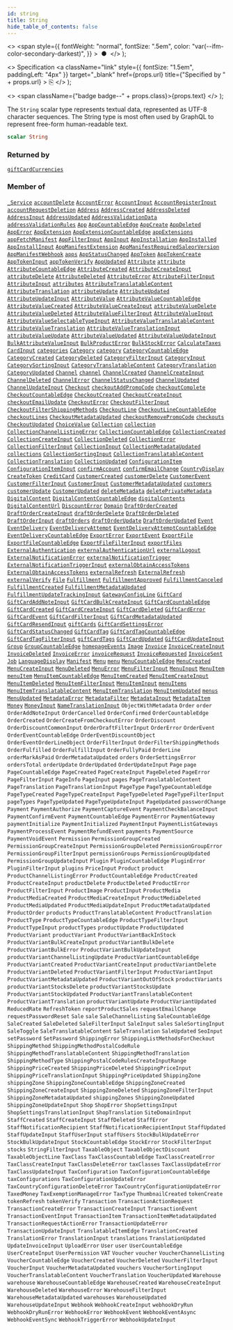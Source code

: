 ```yaml
---
id: string
title: String
hide_table_of_contents: false
---
```


  <>
    <span
      style={{
        fontWeight: "normal",
        fontSize: ".5em",
        color: "var(--ifm-color-secondary-darkest)",
      }}
    >
      &nbsp;●&nbsp;
    </span>
  </>
);

  <>
    Specification
    <a
      className="link"
      style={{ fontSize: "1.5em", paddingLeft: "4px" }}
      target="\_blank"
      href={props.url}
      title={"Specified by " + props.url}
    >
      ⎘
    </a>
  </>
);

  <>
    <span className={"badge badge--" + props.class}>{props.text}</span>
  </>
);

The `String` scalar type represents textual data, represented as UTF-8 character sequences. The String type is most often used by GraphQL to represent free-form human-readable text.

```graphql
scalar String
```

### Returned by

[`giftCardCurrencies`](../../api-reference/queries/gift-card-currencies) <Badge class="secondary" text="query"/>

### Member of

[`_Service`](../../api-reference/objects/service) <Badge class="secondary" text="object"/><Bullet />[`accountDelete`](../../api-reference/mutations/account-delete) <Badge class="secondary" text="mutation"/><Bullet />[`AccountError`](../../api-reference/objects/account-error) <Badge class="secondary" text="object"/><Bullet />[`AccountInput`](../../api-reference/inputs/account-input) <Badge class="secondary" text="input"/><Bullet />[`AccountRegisterInput`](../../api-reference/inputs/account-register-input) <Badge class="secondary" text="input"/><Bullet />[`accountRequestDeletion`](../../api-reference/mutations/account-request-deletion) <Badge class="secondary" text="mutation"/><Bullet />[`Address`](../../api-reference/objects/address) <Badge class="secondary" text="object"/><Bullet />[`AddressCreated`](../../api-reference/objects/address-created) <Badge class="secondary" text="object"/><Bullet />[`AddressDeleted`](../../api-reference/objects/address-deleted) <Badge class="secondary" text="object"/><Bullet />[`AddressInput`](../../api-reference/inputs/address-input) <Badge class="secondary" text="input"/><Bullet />[`AddressUpdated`](../../api-reference/objects/address-updated) <Badge class="secondary" text="object"/><Bullet />[`AddressValidationData`](../../api-reference/objects/address-validation-data) <Badge class="secondary" text="object"/><Bullet />[`addressValidationRules`](../../api-reference/queries/address-validation-rules) <Badge class="secondary" text="query"/><Bullet />[`App`](../../api-reference/objects/app) <Badge class="secondary" text="object"/><Bullet />[`AppCountableEdge`](../../api-reference/objects/app-countable-edge) <Badge class="secondary" text="object"/><Bullet />[`AppCreate`](../../api-reference/objects/app-create) <Badge class="secondary" text="object"/><Bullet />[`AppDeleted`](../../api-reference/objects/app-deleted) <Badge class="secondary" text="object"/><Bullet />[`AppError`](../../api-reference/objects/app-error) <Badge class="secondary" text="object"/><Bullet />[`AppExtension`](../../api-reference/objects/app-extension) <Badge class="secondary" text="object"/><Bullet />[`AppExtensionCountableEdge`](../../api-reference/objects/app-extension-countable-edge) <Badge class="secondary" text="object"/><Bullet />[`appExtensions`](../../api-reference/queries/app-extensions) <Badge class="secondary" text="query"/><Bullet />[`appFetchManifest`](../../api-reference/mutations/app-fetch-manifest) <Badge class="secondary" text="mutation"/><Bullet />[`AppFilterInput`](../../api-reference/inputs/app-filter-input) <Badge class="secondary" text="input"/><Bullet />[`AppInput`](../../api-reference/inputs/app-input) <Badge class="secondary" text="input"/><Bullet />[`AppInstallation`](../../api-reference/objects/app-installation) <Badge class="secondary" text="object"/><Bullet />[`AppInstalled`](../../api-reference/objects/app-installed) <Badge class="secondary" text="object"/><Bullet />[`AppInstallInput`](../../api-reference/inputs/app-install-input) <Badge class="secondary" text="input"/><Bullet />[`AppManifestExtension`](../../api-reference/objects/app-manifest-extension) <Badge class="secondary" text="object"/><Bullet />[`AppManifestRequiredSaleorVersion`](../../api-reference/objects/app-manifest-required-saleor-version) <Badge class="secondary" text="object"/><Bullet />[`AppManifestWebhook`](../../api-reference/objects/app-manifest-webhook) <Badge class="secondary" text="object"/><Bullet />[`apps`](../../api-reference/queries/apps) <Badge class="secondary" text="query"/><Bullet />[`AppStatusChanged`](../../api-reference/objects/app-status-changed) <Badge class="secondary" text="object"/><Bullet />[`AppToken`](../../api-reference/objects/app-token) <Badge class="secondary" text="object"/><Bullet />[`AppTokenCreate`](../../api-reference/objects/app-token-create) <Badge class="secondary" text="object"/><Bullet />[`AppTokenInput`](../../api-reference/inputs/app-token-input) <Badge class="secondary" text="input"/><Bullet />[`appTokenVerify`](../../api-reference/mutations/app-token-verify) <Badge class="secondary" text="mutation"/><Bullet />[`AppUpdated`](../../api-reference/objects/app-updated) <Badge class="secondary" text="object"/><Bullet />[`Attribute`](../../api-reference/objects/attribute) <Badge class="secondary" text="object"/><Bullet />[`attribute`](../../api-reference/queries/attribute) <Badge class="secondary" text="query"/><Bullet />[`AttributeCountableEdge`](../../api-reference/objects/attribute-countable-edge) <Badge class="secondary" text="object"/><Bullet />[`AttributeCreated`](../../api-reference/objects/attribute-created) <Badge class="secondary" text="object"/><Bullet />[`AttributeCreateInput`](../../api-reference/inputs/attribute-create-input) <Badge class="secondary" text="input"/><Bullet />[`attributeDelete`](../../api-reference/mutations/attribute-delete) <Badge class="secondary" text="mutation"/><Bullet />[`AttributeDeleted`](../../api-reference/objects/attribute-deleted) <Badge class="secondary" text="object"/><Bullet />[`AttributeError`](../../api-reference/objects/attribute-error) <Badge class="secondary" text="object"/><Bullet />[`AttributeFilterInput`](../../api-reference/inputs/attribute-filter-input) <Badge class="secondary" text="input"/><Bullet />[`AttributeInput`](../../api-reference/inputs/attribute-input) <Badge class="secondary" text="input"/><Bullet />[`attributes`](../../api-reference/queries/attributes) <Badge class="secondary" text="query"/><Bullet />[`AttributeTranslatableContent`](../../api-reference/objects/attribute-translatable-content) <Badge class="secondary" text="object"/><Bullet />[`AttributeTranslation`](../../api-reference/objects/attribute-translation) <Badge class="secondary" text="object"/><Bullet />[`attributeUpdate`](../../api-reference/mutations/attribute-update) <Badge class="secondary" text="mutation"/><Bullet />[`AttributeUpdated`](../../api-reference/objects/attribute-updated) <Badge class="secondary" text="object"/><Bullet />[`AttributeUpdateInput`](../../api-reference/inputs/attribute-update-input) <Badge class="secondary" text="input"/><Bullet />[`AttributeValue`](../../api-reference/objects/attribute-value) <Badge class="secondary" text="object"/><Bullet />[`AttributeValueCountableEdge`](../../api-reference/objects/attribute-value-countable-edge) <Badge class="secondary" text="object"/><Bullet />[`AttributeValueCreated`](../../api-reference/objects/attribute-value-created) <Badge class="secondary" text="object"/><Bullet />[`AttributeValueCreateInput`](../../api-reference/inputs/attribute-value-create-input) <Badge class="secondary" text="input"/><Bullet />[`attributeValueDelete`](../../api-reference/mutations/attribute-value-delete) <Badge class="secondary" text="mutation"/><Bullet />[`AttributeValueDeleted`](../../api-reference/objects/attribute-value-deleted) <Badge class="secondary" text="object"/><Bullet />[`AttributeValueFilterInput`](../../api-reference/inputs/attribute-value-filter-input) <Badge class="secondary" text="input"/><Bullet />[`AttributeValueInput`](../../api-reference/inputs/attribute-value-input) <Badge class="secondary" text="input"/><Bullet />[`AttributeValueSelectableTypeInput`](../../api-reference/inputs/attribute-value-selectable-type-input) <Badge class="secondary" text="input"/><Bullet />[`AttributeValueTranslatableContent`](../../api-reference/objects/attribute-value-translatable-content) <Badge class="secondary" text="object"/><Bullet />[`AttributeValueTranslation`](../../api-reference/objects/attribute-value-translation) <Badge class="secondary" text="object"/><Bullet />[`AttributeValueTranslationInput`](../../api-reference/inputs/attribute-value-translation-input) <Badge class="secondary" text="input"/><Bullet />[`attributeValueUpdate`](../../api-reference/mutations/attribute-value-update) <Badge class="secondary" text="mutation"/><Bullet />[`AttributeValueUpdated`](../../api-reference/objects/attribute-value-updated) <Badge class="secondary" text="object"/><Bullet />[`AttributeValueUpdateInput`](../../api-reference/inputs/attribute-value-update-input) <Badge class="secondary" text="input"/><Bullet />[`BulkAttributeValueInput`](../../api-reference/inputs/bulk-attribute-value-input) <Badge class="secondary" text="input"/><Bullet />[`BulkProductError`](../../api-reference/objects/bulk-product-error) <Badge class="secondary" text="object"/><Bullet />[`BulkStockError`](../../api-reference/objects/bulk-stock-error) <Badge class="secondary" text="object"/><Bullet />[`CalculateTaxes`](../../api-reference/objects/calculate-taxes) <Badge class="secondary" text="object"/><Bullet />[`CardInput`](../../api-reference/inputs/card-input) <Badge class="secondary" text="input"/><Bullet />[`categories`](../../api-reference/queries/categories) <Badge class="secondary" text="query"/><Bullet />[`Category`](../../api-reference/objects/category) <Badge class="secondary" text="object"/><Bullet />[`category`](../../api-reference/queries/category) <Badge class="secondary" text="query"/><Bullet />[`CategoryCountableEdge`](../../api-reference/objects/category-countable-edge) <Badge class="secondary" text="object"/><Bullet />[`CategoryCreated`](../../api-reference/objects/category-created) <Badge class="secondary" text="object"/><Bullet />[`CategoryDeleted`](../../api-reference/objects/category-deleted) <Badge class="secondary" text="object"/><Bullet />[`CategoryFilterInput`](../../api-reference/inputs/category-filter-input) <Badge class="secondary" text="input"/><Bullet />[`CategoryInput`](../../api-reference/inputs/category-input) <Badge class="secondary" text="input"/><Bullet />[`CategorySortingInput`](../../api-reference/inputs/category-sorting-input) <Badge class="secondary" text="input"/><Bullet />[`CategoryTranslatableContent`](../../api-reference/objects/category-translatable-content) <Badge class="secondary" text="object"/><Bullet />[`CategoryTranslation`](../../api-reference/objects/category-translation) <Badge class="secondary" text="object"/><Bullet />[`CategoryUpdated`](../../api-reference/objects/category-updated) <Badge class="secondary" text="object"/><Bullet />[`Channel`](../../api-reference/objects/channel) <Badge class="secondary" text="object"/><Bullet />[`channel`](../../api-reference/queries/channel) <Badge class="secondary" text="query"/><Bullet />[`ChannelCreated`](../../api-reference/objects/channel-created) <Badge class="secondary" text="object"/><Bullet />[`ChannelCreateInput`](../../api-reference/inputs/channel-create-input) <Badge class="secondary" text="input"/><Bullet />[`ChannelDeleted`](../../api-reference/objects/channel-deleted) <Badge class="secondary" text="object"/><Bullet />[`ChannelError`](../../api-reference/objects/channel-error) <Badge class="secondary" text="object"/><Bullet />[`ChannelStatusChanged`](../../api-reference/objects/channel-status-changed) <Badge class="secondary" text="object"/><Bullet />[`ChannelUpdated`](../../api-reference/objects/channel-updated) <Badge class="secondary" text="object"/><Bullet />[`ChannelUpdateInput`](../../api-reference/inputs/channel-update-input) <Badge class="secondary" text="input"/><Bullet />[`Checkout`](../../api-reference/objects/checkout) <Badge class="secondary" text="object"/><Bullet />[`checkoutAddPromoCode`](../../api-reference/mutations/checkout-add-promo-code) <Badge class="secondary" text="mutation"/><Bullet />[`checkoutComplete`](../../api-reference/mutations/checkout-complete) <Badge class="secondary" text="mutation"/><Bullet />[`CheckoutCountableEdge`](../../api-reference/objects/checkout-countable-edge) <Badge class="secondary" text="object"/><Bullet />[`CheckoutCreated`](../../api-reference/objects/checkout-created) <Badge class="secondary" text="object"/><Bullet />[`CheckoutCreateInput`](../../api-reference/inputs/checkout-create-input) <Badge class="secondary" text="input"/><Bullet />[`checkoutEmailUpdate`](../../api-reference/mutations/checkout-email-update) <Badge class="secondary" text="mutation"/><Bullet />[`CheckoutError`](../../api-reference/objects/checkout-error) <Badge class="secondary" text="object"/><Bullet />[`CheckoutFilterInput`](../../api-reference/inputs/checkout-filter-input) <Badge class="secondary" text="input"/><Bullet />[`CheckoutFilterShippingMethods`](../../api-reference/objects/checkout-filter-shipping-methods) <Badge class="secondary" text="object"/><Bullet />[`CheckoutLine`](../../api-reference/objects/checkout-line) <Badge class="secondary" text="object"/><Bullet />[`CheckoutLineCountableEdge`](../../api-reference/objects/checkout-line-countable-edge) <Badge class="secondary" text="object"/><Bullet />[`checkoutLines`](../../api-reference/queries/checkout-lines) <Badge class="secondary" text="query"/><Bullet />[`CheckoutMetadataUpdated`](../../api-reference/objects/checkout-metadata-updated) <Badge class="secondary" text="object"/><Bullet />[`checkoutRemovePromoCode`](../../api-reference/mutations/checkout-remove-promo-code) <Badge class="secondary" text="mutation"/><Bullet />[`checkouts`](../../api-reference/queries/checkouts) <Badge class="secondary" text="query"/><Bullet />[`CheckoutUpdated`](../../api-reference/objects/checkout-updated) <Badge class="secondary" text="object"/><Bullet />[`ChoiceValue`](../../api-reference/objects/choice-value) <Badge class="secondary" text="object"/><Bullet />[`Collection`](../../api-reference/objects/collection) <Badge class="secondary" text="object"/><Bullet />[`collection`](../../api-reference/queries/collection) <Badge class="secondary" text="query"/><Bullet />[`CollectionChannelListingError`](../../api-reference/objects/collection-channel-listing-error) <Badge class="secondary" text="object"/><Bullet />[`CollectionCountableEdge`](../../api-reference/objects/collection-countable-edge) <Badge class="secondary" text="object"/><Bullet />[`CollectionCreated`](../../api-reference/objects/collection-created) <Badge class="secondary" text="object"/><Bullet />[`CollectionCreateInput`](../../api-reference/inputs/collection-create-input) <Badge class="secondary" text="input"/><Bullet />[`CollectionDeleted`](../../api-reference/objects/collection-deleted) <Badge class="secondary" text="object"/><Bullet />[`CollectionError`](../../api-reference/objects/collection-error) <Badge class="secondary" text="object"/><Bullet />[`CollectionFilterInput`](../../api-reference/inputs/collection-filter-input) <Badge class="secondary" text="input"/><Bullet />[`CollectionInput`](../../api-reference/inputs/collection-input) <Badge class="secondary" text="input"/><Bullet />[`CollectionMetadataUpdated`](../../api-reference/objects/collection-metadata-updated) <Badge class="secondary" text="object"/><Bullet />[`collections`](../../api-reference/queries/collections) <Badge class="secondary" text="query"/><Bullet />[`CollectionSortingInput`](../../api-reference/inputs/collection-sorting-input) <Badge class="secondary" text="input"/><Bullet />[`CollectionTranslatableContent`](../../api-reference/objects/collection-translatable-content) <Badge class="secondary" text="object"/><Bullet />[`CollectionTranslation`](../../api-reference/objects/collection-translation) <Badge class="secondary" text="object"/><Bullet />[`CollectionUpdated`](../../api-reference/objects/collection-updated) <Badge class="secondary" text="object"/><Bullet />[`ConfigurationItem`](../../api-reference/objects/configuration-item) <Badge class="secondary" text="object"/><Bullet />[`ConfigurationItemInput`](../../api-reference/inputs/configuration-item-input) <Badge class="secondary" text="input"/><Bullet />[`confirmAccount`](../../api-reference/mutations/confirm-account) <Badge class="secondary" text="mutation"/><Bullet />[`confirmEmailChange`](../../api-reference/mutations/confirm-email-change) <Badge class="secondary" text="mutation"/><Bullet />[`CountryDisplay`](../../api-reference/objects/country-display) <Badge class="secondary" text="object"/><Bullet />[`CreateToken`](../../api-reference/objects/create-token) <Badge class="secondary" text="object"/><Bullet />[`CreditCard`](../../api-reference/objects/credit-card) <Badge class="secondary" text="object"/><Bullet />[`CustomerCreated`](../../api-reference/objects/customer-created) <Badge class="secondary" text="object"/><Bullet />[`customerDelete`](../../api-reference/mutations/customer-delete) <Badge class="secondary" text="mutation"/><Bullet />[`CustomerEvent`](../../api-reference/objects/customer-event) <Badge class="secondary" text="object"/><Bullet />[`CustomerFilterInput`](../../api-reference/inputs/customer-filter-input) <Badge class="secondary" text="input"/><Bullet />[`CustomerInput`](../../api-reference/inputs/customer-input) <Badge class="secondary" text="input"/><Bullet />[`CustomerMetadataUpdated`](../../api-reference/objects/customer-metadata-updated) <Badge class="secondary" text="object"/><Bullet />[`customers`](../../api-reference/queries/customers) <Badge class="secondary" text="query"/><Bullet />[`customerUpdate`](../../api-reference/mutations/customer-update) <Badge class="secondary" text="mutation"/><Bullet />[`CustomerUpdated`](../../api-reference/objects/customer-updated) <Badge class="secondary" text="object"/><Bullet />[`deleteMetadata`](../../api-reference/mutations/delete-metadata) <Badge class="secondary" text="mutation"/><Bullet />[`deletePrivateMetadata`](../../api-reference/mutations/delete-private-metadata) <Badge class="secondary" text="mutation"/><Bullet />[`DigitalContent`](../../api-reference/objects/digital-content) <Badge class="secondary" text="object"/><Bullet />[`DigitalContentCountableEdge`](../../api-reference/objects/digital-content-countable-edge) <Badge class="secondary" text="object"/><Bullet />[`digitalContents`](../../api-reference/queries/digital-contents) <Badge class="secondary" text="query"/><Bullet />[`DigitalContentUrl`](../../api-reference/objects/digital-content-url) <Badge class="secondary" text="object"/><Bullet />[`DiscountError`](../../api-reference/objects/discount-error) <Badge class="secondary" text="object"/><Bullet />[`Domain`](../../api-reference/objects/domain) <Badge class="secondary" text="object"/><Bullet />[`DraftOrderCreated`](../../api-reference/objects/draft-order-created) <Badge class="secondary" text="object"/><Bullet />[`DraftOrderCreateInput`](../../api-reference/inputs/draft-order-create-input) <Badge class="secondary" text="input"/><Bullet />[`draftOrderDelete`](../../api-reference/mutations/draft-order-delete) <Badge class="secondary" text="mutation"/><Bullet />[`DraftOrderDeleted`](../../api-reference/objects/draft-order-deleted) <Badge class="secondary" text="object"/><Bullet />[`DraftOrderInput`](../../api-reference/inputs/draft-order-input) <Badge class="secondary" text="input"/><Bullet />[`draftOrders`](../../api-reference/queries/draft-orders) <Badge class="secondary" text="query"/><Bullet />[`draftOrderUpdate`](../../api-reference/mutations/draft-order-update) <Badge class="secondary" text="mutation"/><Bullet />[`DraftOrderUpdated`](../../api-reference/objects/draft-order-updated) <Badge class="secondary" text="object"/><Bullet />[`Event`](../../api-reference/interfaces/event) <Badge class="secondary" text="interface"/><Bullet />[`EventDelivery`](../../api-reference/objects/event-delivery) <Badge class="secondary" text="object"/><Bullet />[`EventDeliveryAttempt`](../../api-reference/objects/event-delivery-attempt) <Badge class="secondary" text="object"/><Bullet />[`EventDeliveryAttemptCountableEdge`](../../api-reference/objects/event-delivery-attempt-countable-edge) <Badge class="secondary" text="object"/><Bullet />[`EventDeliveryCountableEdge`](../../api-reference/objects/event-delivery-countable-edge) <Badge class="secondary" text="object"/><Bullet />[`ExportError`](../../api-reference/objects/export-error) <Badge class="secondary" text="object"/><Bullet />[`ExportEvent`](../../api-reference/objects/export-event) <Badge class="secondary" text="object"/><Bullet />[`ExportFile`](../../api-reference/objects/export-file) <Badge class="secondary" text="object"/><Bullet />[`ExportFileCountableEdge`](../../api-reference/objects/export-file-countable-edge) <Badge class="secondary" text="object"/><Bullet />[`ExportFileFilterInput`](../../api-reference/inputs/export-file-filter-input) <Badge class="secondary" text="input"/><Bullet />[`exportFiles`](../../api-reference/queries/export-files) <Badge class="secondary" text="query"/><Bullet />[`ExternalAuthentication`](../../api-reference/objects/external-authentication) <Badge class="secondary" text="object"/><Bullet />[`externalAuthenticationUrl`](../../api-reference/mutations/external-authentication-url) <Badge class="secondary" text="mutation"/><Bullet />[`externalLogout`](../../api-reference/mutations/external-logout) <Badge class="secondary" text="mutation"/><Bullet />[`ExternalNotificationError`](../../api-reference/objects/external-notification-error) <Badge class="secondary" text="object"/><Bullet />[`externalNotificationTrigger`](../../api-reference/mutations/external-notification-trigger) <Badge class="secondary" text="mutation"/><Bullet />[`ExternalNotificationTriggerInput`](../../api-reference/inputs/external-notification-trigger-input) <Badge class="secondary" text="input"/><Bullet />[`externalObtainAccessTokens`](../../api-reference/mutations/external-obtain-access-tokens) <Badge class="secondary" text="mutation"/><Bullet />[`ExternalObtainAccessTokens`](../../api-reference/objects/external-obtain-access-tokens) <Badge class="secondary" text="object"/><Bullet />[`externalRefresh`](../../api-reference/mutations/external-refresh) <Badge class="secondary" text="mutation"/><Bullet />[`ExternalRefresh`](../../api-reference/objects/external-refresh) <Badge class="secondary" text="object"/><Bullet />[`externalVerify`](../../api-reference/mutations/external-verify) <Badge class="secondary" text="mutation"/><Bullet />[`File`](../../api-reference/objects/file) <Badge class="secondary" text="object"/><Bullet />[`Fulfillment`](../../api-reference/objects/fulfillment) <Badge class="secondary" text="object"/><Bullet />[`FulfillmentApproved`](../../api-reference/objects/fulfillment-approved) <Badge class="secondary" text="object"/><Bullet />[`FulfillmentCanceled`](../../api-reference/objects/fulfillment-canceled) <Badge class="secondary" text="object"/><Bullet />[`FulfillmentCreated`](../../api-reference/objects/fulfillment-created) <Badge class="secondary" text="object"/><Bullet />[`FulfillmentMetadataUpdated`](../../api-reference/objects/fulfillment-metadata-updated) <Badge class="secondary" text="object"/><Bullet />[`FulfillmentUpdateTrackingInput`](../../api-reference/inputs/fulfillment-update-tracking-input) <Badge class="secondary" text="input"/><Bullet />[`GatewayConfigLine`](../../api-reference/objects/gateway-config-line) <Badge class="secondary" text="object"/><Bullet />[`GiftCard`](../../api-reference/objects/gift-card) <Badge class="secondary" text="object"/><Bullet />[`GiftCardAddNoteInput`](../../api-reference/inputs/gift-card-add-note-input) <Badge class="secondary" text="input"/><Bullet />[`GiftCardBulkCreateInput`](../../api-reference/inputs/gift-card-bulk-create-input) <Badge class="secondary" text="input"/><Bullet />[`GiftCardCountableEdge`](../../api-reference/objects/gift-card-countable-edge) <Badge class="secondary" text="object"/><Bullet />[`GiftCardCreated`](../../api-reference/objects/gift-card-created) <Badge class="secondary" text="object"/><Bullet />[`GiftCardCreateInput`](../../api-reference/inputs/gift-card-create-input) <Badge class="secondary" text="input"/><Bullet />[`GiftCardDeleted`](../../api-reference/objects/gift-card-deleted) <Badge class="secondary" text="object"/><Bullet />[`GiftCardError`](../../api-reference/objects/gift-card-error) <Badge class="secondary" text="object"/><Bullet />[`GiftCardEvent`](../../api-reference/objects/gift-card-event) <Badge class="secondary" text="object"/><Bullet />[`GiftCardFilterInput`](../../api-reference/inputs/gift-card-filter-input) <Badge class="secondary" text="input"/><Bullet />[`GiftCardMetadataUpdated`](../../api-reference/objects/gift-card-metadata-updated) <Badge class="secondary" text="object"/><Bullet />[`GiftCardResendInput`](../../api-reference/inputs/gift-card-resend-input) <Badge class="secondary" text="input"/><Bullet />[`giftCards`](../../api-reference/queries/gift-cards) <Badge class="secondary" text="query"/><Bullet />[`GiftCardSettingsError`](../../api-reference/objects/gift-card-settings-error) <Badge class="secondary" text="object"/><Bullet />[`GiftCardStatusChanged`](../../api-reference/objects/gift-card-status-changed) <Badge class="secondary" text="object"/><Bullet />[`GiftCardTag`](../../api-reference/objects/gift-card-tag) <Badge class="secondary" text="object"/><Bullet />[`GiftCardTagCountableEdge`](../../api-reference/objects/gift-card-tag-countable-edge) <Badge class="secondary" text="object"/><Bullet />[`GiftCardTagFilterInput`](../../api-reference/inputs/gift-card-tag-filter-input) <Badge class="secondary" text="input"/><Bullet />[`giftCardTags`](../../api-reference/queries/gift-card-tags) <Badge class="secondary" text="query"/><Bullet />[`GiftCardUpdated`](../../api-reference/objects/gift-card-updated) <Badge class="secondary" text="object"/><Bullet />[`GiftCardUpdateInput`](../../api-reference/inputs/gift-card-update-input) <Badge class="secondary" text="input"/><Bullet />[`Group`](../../api-reference/objects/group) <Badge class="secondary" text="object"/><Bullet />[`GroupCountableEdge`](../../api-reference/objects/group-countable-edge) <Badge class="secondary" text="object"/><Bullet />[`homepageEvents`](../../api-reference/queries/homepage-events) <Badge class="secondary" text="query"/><Bullet />[`Image`](../../api-reference/objects/image) <Badge class="secondary" text="object"/><Bullet />[`Invoice`](../../api-reference/objects/invoice) <Badge class="secondary" text="object"/><Bullet />[`InvoiceCreateInput`](../../api-reference/inputs/invoice-create-input) <Badge class="secondary" text="input"/><Bullet />[`InvoiceDeleted`](../../api-reference/objects/invoice-deleted) <Badge class="secondary" text="object"/><Bullet />[`InvoiceError`](../../api-reference/objects/invoice-error) <Badge class="secondary" text="object"/><Bullet />[`invoiceRequest`](../../api-reference/mutations/invoice-request) <Badge class="secondary" text="mutation"/><Bullet />[`InvoiceRequested`](../../api-reference/objects/invoice-requested) <Badge class="secondary" text="object"/><Bullet />[`InvoiceSent`](../../api-reference/objects/invoice-sent) <Badge class="secondary" text="object"/><Bullet />[`Job`](../../api-reference/interfaces/job) <Badge class="secondary" text="interface"/><Bullet />[`LanguageDisplay`](../../api-reference/objects/language-display) <Badge class="secondary" text="object"/><Bullet />[`Manifest`](../../api-reference/objects/manifest) <Badge class="secondary" text="object"/><Bullet />[`Menu`](../../api-reference/objects/menu) <Badge class="secondary" text="object"/><Bullet />[`menu`](../../api-reference/queries/menu) <Badge class="secondary" text="query"/><Bullet />[`MenuCountableEdge`](../../api-reference/objects/menu-countable-edge) <Badge class="secondary" text="object"/><Bullet />[`MenuCreated`](../../api-reference/objects/menu-created) <Badge class="secondary" text="object"/><Bullet />[`MenuCreateInput`](../../api-reference/inputs/menu-create-input) <Badge class="secondary" text="input"/><Bullet />[`MenuDeleted`](../../api-reference/objects/menu-deleted) <Badge class="secondary" text="object"/><Bullet />[`MenuError`](../../api-reference/objects/menu-error) <Badge class="secondary" text="object"/><Bullet />[`MenuFilterInput`](../../api-reference/inputs/menu-filter-input) <Badge class="secondary" text="input"/><Bullet />[`MenuInput`](../../api-reference/inputs/menu-input) <Badge class="secondary" text="input"/><Bullet />[`MenuItem`](../../api-reference/objects/menu-item) <Badge class="secondary" text="object"/><Bullet />[`menuItem`](../../api-reference/queries/menu-item) <Badge class="secondary" text="query"/><Bullet />[`MenuItemCountableEdge`](../../api-reference/objects/menu-item-countable-edge) <Badge class="secondary" text="object"/><Bullet />[`MenuItemCreated`](../../api-reference/objects/menu-item-created) <Badge class="secondary" text="object"/><Bullet />[`MenuItemCreateInput`](../../api-reference/inputs/menu-item-create-input) <Badge class="secondary" text="input"/><Bullet />[`MenuItemDeleted`](../../api-reference/objects/menu-item-deleted) <Badge class="secondary" text="object"/><Bullet />[`MenuItemFilterInput`](../../api-reference/inputs/menu-item-filter-input) <Badge class="secondary" text="input"/><Bullet />[`MenuItemInput`](../../api-reference/inputs/menu-item-input) <Badge class="secondary" text="input"/><Bullet />[`menuItems`](../../api-reference/queries/menu-items) <Badge class="secondary" text="query"/><Bullet />[`MenuItemTranslatableContent`](../../api-reference/objects/menu-item-translatable-content) <Badge class="secondary" text="object"/><Bullet />[`MenuItemTranslation`](../../api-reference/objects/menu-item-translation) <Badge class="secondary" text="object"/><Bullet />[`MenuItemUpdated`](../../api-reference/objects/menu-item-updated) <Badge class="secondary" text="object"/><Bullet />[`menus`](../../api-reference/queries/menus) <Badge class="secondary" text="query"/><Bullet />[`MenuUpdated`](../../api-reference/objects/menu-updated) <Badge class="secondary" text="object"/><Bullet />[`MetadataError`](../../api-reference/objects/metadata-error) <Badge class="secondary" text="object"/><Bullet />[`MetadataFilter`](../../api-reference/inputs/metadata-filter) <Badge class="secondary" text="input"/><Bullet />[`MetadataInput`](../../api-reference/inputs/metadata-input) <Badge class="secondary" text="input"/><Bullet />[`MetadataItem`](../../api-reference/objects/metadata-item) <Badge class="secondary" text="object"/><Bullet />[`Money`](../../api-reference/objects/money) <Badge class="secondary" text="object"/><Bullet />[`MoneyInput`](../../api-reference/inputs/money-input) <Badge class="secondary" text="input"/><Bullet />[`NameTranslationInput`](../../api-reference/inputs/name-translation-input) <Badge class="secondary" text="input"/><Bullet />[`ObjectWithMetadata`](../../api-reference/interfaces/object-with-metadata) <Badge class="secondary" text="interface"/><Bullet />[`Order`](../../api-reference/objects/order) <Badge class="secondary" text="object"/><Bullet />[`order`](../../api-reference/queries/order) <Badge class="secondary" text="query"/><Bullet />[`OrderAddNoteInput`](../../api-reference/inputs/order-add-note-input) <Badge class="secondary" text="input"/><Bullet />[`OrderCancelled`](../../api-reference/objects/order-cancelled) <Badge class="secondary" text="object"/><Bullet />[`OrderConfirmed`](../../api-reference/objects/order-confirmed) <Badge class="secondary" text="object"/><Bullet />[`OrderCountableEdge`](../../api-reference/objects/order-countable-edge) <Badge class="secondary" text="object"/><Bullet />[`OrderCreated`](../../api-reference/objects/order-created) <Badge class="secondary" text="object"/><Bullet />[`OrderCreateFromCheckoutError`](../../api-reference/objects/order-create-from-checkout-error) <Badge class="secondary" text="object"/><Bullet />[`OrderDiscount`](../../api-reference/objects/order-discount) <Badge class="secondary" text="object"/><Bullet />[`OrderDiscountCommonInput`](../../api-reference/inputs/order-discount-common-input) <Badge class="secondary" text="input"/><Bullet />[`OrderDraftFilterInput`](../../api-reference/inputs/order-draft-filter-input) <Badge class="secondary" text="input"/><Bullet />[`OrderError`](../../api-reference/objects/order-error) <Badge class="secondary" text="object"/><Bullet />[`OrderEvent`](../../api-reference/objects/order-event) <Badge class="secondary" text="object"/><Bullet />[`OrderEventCountableEdge`](../../api-reference/objects/order-event-countable-edge) <Badge class="secondary" text="object"/><Bullet />[`OrderEventDiscountObject`](../../api-reference/objects/order-event-discount-object) <Badge class="secondary" text="object"/><Bullet />[`OrderEventOrderLineObject`](../../api-reference/objects/order-event-order-line-object) <Badge class="secondary" text="object"/><Bullet />[`OrderFilterInput`](../../api-reference/inputs/order-filter-input) <Badge class="secondary" text="input"/><Bullet />[`OrderFilterShippingMethods`](../../api-reference/objects/order-filter-shipping-methods) <Badge class="secondary" text="object"/><Bullet />[`OrderFulfilled`](../../api-reference/objects/order-fulfilled) <Badge class="secondary" text="object"/><Bullet />[`OrderFulfillInput`](../../api-reference/inputs/order-fulfill-input) <Badge class="secondary" text="input"/><Bullet />[`OrderFullyPaid`](../../api-reference/objects/order-fully-paid) <Badge class="secondary" text="object"/><Bullet />[`OrderLine`](../../api-reference/objects/order-line) <Badge class="secondary" text="object"/><Bullet />[`orderMarkAsPaid`](../../api-reference/mutations/order-mark-as-paid) <Badge class="secondary" text="mutation"/><Bullet />[`OrderMetadataUpdated`](../../api-reference/objects/order-metadata-updated) <Badge class="secondary" text="object"/><Bullet />[`orders`](../../api-reference/queries/orders) <Badge class="secondary" text="query"/><Bullet />[`OrderSettingsError`](../../api-reference/objects/order-settings-error) <Badge class="secondary" text="object"/><Bullet />[`ordersTotal`](../../api-reference/queries/orders-total) <Badge class="secondary" text="query"/><Bullet />[`orderUpdate`](../../api-reference/mutations/order-update) <Badge class="secondary" text="mutation"/><Bullet />[`OrderUpdated`](../../api-reference/objects/order-updated) <Badge class="secondary" text="object"/><Bullet />[`OrderUpdateInput`](../../api-reference/inputs/order-update-input) <Badge class="secondary" text="input"/><Bullet />[`Page`](../../api-reference/objects/page) <Badge class="secondary" text="object"/><Bullet />[`page`](../../api-reference/queries/page) <Badge class="secondary" text="query"/><Bullet />[`PageCountableEdge`](../../api-reference/objects/page-countable-edge) <Badge class="secondary" text="object"/><Bullet />[`PageCreated`](../../api-reference/objects/page-created) <Badge class="secondary" text="object"/><Bullet />[`PageCreateInput`](../../api-reference/inputs/page-create-input) <Badge class="secondary" text="input"/><Bullet />[`PageDeleted`](../../api-reference/objects/page-deleted) <Badge class="secondary" text="object"/><Bullet />[`PageError`](../../api-reference/objects/page-error) <Badge class="secondary" text="object"/><Bullet />[`PageFilterInput`](../../api-reference/inputs/page-filter-input) <Badge class="secondary" text="input"/><Bullet />[`PageInfo`](../../api-reference/objects/page-info) <Badge class="secondary" text="object"/><Bullet />[`PageInput`](../../api-reference/inputs/page-input) <Badge class="secondary" text="input"/><Bullet />[`pages`](../../api-reference/queries/pages) <Badge class="secondary" text="query"/><Bullet />[`PageTranslatableContent`](../../api-reference/objects/page-translatable-content) <Badge class="secondary" text="object"/><Bullet />[`PageTranslation`](../../api-reference/objects/page-translation) <Badge class="secondary" text="object"/><Bullet />[`PageTranslationInput`](../../api-reference/inputs/page-translation-input) <Badge class="secondary" text="input"/><Bullet />[`PageType`](../../api-reference/objects/page-type) <Badge class="secondary" text="object"/><Bullet />[`PageTypeCountableEdge`](../../api-reference/objects/page-type-countable-edge) <Badge class="secondary" text="object"/><Bullet />[`PageTypeCreated`](../../api-reference/objects/page-type-created) <Badge class="secondary" text="object"/><Bullet />[`PageTypeCreateInput`](../../api-reference/inputs/page-type-create-input) <Badge class="secondary" text="input"/><Bullet />[`PageTypeDeleted`](../../api-reference/objects/page-type-deleted) <Badge class="secondary" text="object"/><Bullet />[`PageTypeFilterInput`](../../api-reference/inputs/page-type-filter-input) <Badge class="secondary" text="input"/><Bullet />[`pageTypes`](../../api-reference/queries/page-types) <Badge class="secondary" text="query"/><Bullet />[`PageTypeUpdated`](../../api-reference/objects/page-type-updated) <Badge class="secondary" text="object"/><Bullet />[`PageTypeUpdateInput`](../../api-reference/inputs/page-type-update-input) <Badge class="secondary" text="input"/><Bullet />[`PageUpdated`](../../api-reference/objects/page-updated) <Badge class="secondary" text="object"/><Bullet />[`passwordChange`](../../api-reference/mutations/password-change) <Badge class="secondary" text="mutation"/><Bullet />[`Payment`](../../api-reference/objects/payment) <Badge class="secondary" text="object"/><Bullet />[`PaymentAuthorize`](../../api-reference/objects/payment-authorize) <Badge class="secondary" text="object"/><Bullet />[`PaymentCaptureEvent`](../../api-reference/objects/payment-capture-event) <Badge class="secondary" text="object"/><Bullet />[`PaymentCheckBalanceInput`](../../api-reference/inputs/payment-check-balance-input) <Badge class="secondary" text="input"/><Bullet />[`PaymentConfirmEvent`](../../api-reference/objects/payment-confirm-event) <Badge class="secondary" text="object"/><Bullet />[`PaymentCountableEdge`](../../api-reference/objects/payment-countable-edge) <Badge class="secondary" text="object"/><Bullet />[`PaymentError`](../../api-reference/objects/payment-error) <Badge class="secondary" text="object"/><Bullet />[`PaymentGateway`](../../api-reference/objects/payment-gateway) <Badge class="secondary" text="object"/><Bullet />[`paymentInitialize`](../../api-reference/mutations/payment-initialize) <Badge class="secondary" text="mutation"/><Bullet />[`PaymentInitialized`](../../api-reference/objects/payment-initialized) <Badge class="secondary" text="object"/><Bullet />[`PaymentInput`](../../api-reference/inputs/payment-input) <Badge class="secondary" text="input"/><Bullet />[`PaymentListGateways`](../../api-reference/objects/payment-list-gateways) <Badge class="secondary" text="object"/><Bullet />[`PaymentProcessEvent`](../../api-reference/objects/payment-process-event) <Badge class="secondary" text="object"/><Bullet />[`PaymentRefundEvent`](../../api-reference/objects/payment-refund-event) <Badge class="secondary" text="object"/><Bullet />[`payments`](../../api-reference/queries/payments) <Badge class="secondary" text="query"/><Bullet />[`PaymentSource`](../../api-reference/objects/payment-source) <Badge class="secondary" text="object"/><Bullet />[`PaymentVoidEvent`](../../api-reference/objects/payment-void-event) <Badge class="secondary" text="object"/><Bullet />[`Permission`](../../api-reference/objects/permission) <Badge class="secondary" text="object"/><Bullet />[`PermissionGroupCreated`](../../api-reference/objects/permission-group-created) <Badge class="secondary" text="object"/><Bullet />[`PermissionGroupCreateInput`](../../api-reference/inputs/permission-group-create-input) <Badge class="secondary" text="input"/><Bullet />[`PermissionGroupDeleted`](../../api-reference/objects/permission-group-deleted) <Badge class="secondary" text="object"/><Bullet />[`PermissionGroupError`](../../api-reference/objects/permission-group-error) <Badge class="secondary" text="object"/><Bullet />[`PermissionGroupFilterInput`](../../api-reference/inputs/permission-group-filter-input) <Badge class="secondary" text="input"/><Bullet />[`permissionGroups`](../../api-reference/queries/permission-groups) <Badge class="secondary" text="query"/><Bullet />[`PermissionGroupUpdated`](../../api-reference/objects/permission-group-updated) <Badge class="secondary" text="object"/><Bullet />[`PermissionGroupUpdateInput`](../../api-reference/inputs/permission-group-update-input) <Badge class="secondary" text="input"/><Bullet />[`Plugin`](../../api-reference/objects/plugin) <Badge class="secondary" text="object"/><Bullet />[`PluginCountableEdge`](../../api-reference/objects/plugin-countable-edge) <Badge class="secondary" text="object"/><Bullet />[`PluginError`](../../api-reference/objects/plugin-error) <Badge class="secondary" text="object"/><Bullet />[`PluginFilterInput`](../../api-reference/inputs/plugin-filter-input) <Badge class="secondary" text="input"/><Bullet />[`plugins`](../../api-reference/queries/plugins) <Badge class="secondary" text="query"/><Bullet />[`PriceInput`](../../api-reference/inputs/price-input) <Badge class="secondary" text="input"/><Bullet />[`Product`](../../api-reference/objects/product) <Badge class="secondary" text="object"/><Bullet />[`product`](../../api-reference/queries/product) <Badge class="secondary" text="query"/><Bullet />[`ProductChannelListingError`](../../api-reference/objects/product-channel-listing-error) <Badge class="secondary" text="object"/><Bullet />[`ProductCountableEdge`](../../api-reference/objects/product-countable-edge) <Badge class="secondary" text="object"/><Bullet />[`ProductCreated`](../../api-reference/objects/product-created) <Badge class="secondary" text="object"/><Bullet />[`ProductCreateInput`](../../api-reference/inputs/product-create-input) <Badge class="secondary" text="input"/><Bullet />[`productDelete`](../../api-reference/mutations/product-delete) <Badge class="secondary" text="mutation"/><Bullet />[`ProductDeleted`](../../api-reference/objects/product-deleted) <Badge class="secondary" text="object"/><Bullet />[`ProductError`](../../api-reference/objects/product-error) <Badge class="secondary" text="object"/><Bullet />[`ProductFilterInput`](../../api-reference/inputs/product-filter-input) <Badge class="secondary" text="input"/><Bullet />[`ProductImage`](../../api-reference/objects/product-image) <Badge class="secondary" text="object"/><Bullet />[`ProductInput`](../../api-reference/inputs/product-input) <Badge class="secondary" text="input"/><Bullet />[`ProductMedia`](../../api-reference/objects/product-media) <Badge class="secondary" text="object"/><Bullet />[`ProductMediaCreated`](../../api-reference/objects/product-media-created) <Badge class="secondary" text="object"/><Bullet />[`ProductMediaCreateInput`](../../api-reference/inputs/product-media-create-input) <Badge class="secondary" text="input"/><Bullet />[`ProductMediaDeleted`](../../api-reference/objects/product-media-deleted) <Badge class="secondary" text="object"/><Bullet />[`ProductMediaUpdated`](../../api-reference/objects/product-media-updated) <Badge class="secondary" text="object"/><Bullet />[`ProductMediaUpdateInput`](../../api-reference/inputs/product-media-update-input) <Badge class="secondary" text="input"/><Bullet />[`ProductMetadataUpdated`](../../api-reference/objects/product-metadata-updated) <Badge class="secondary" text="object"/><Bullet />[`ProductOrder`](../../api-reference/inputs/product-order) <Badge class="secondary" text="input"/><Bullet />[`products`](../../api-reference/queries/products) <Badge class="secondary" text="query"/><Bullet />[`ProductTranslatableContent`](../../api-reference/objects/product-translatable-content) <Badge class="secondary" text="object"/><Bullet />[`ProductTranslation`](../../api-reference/objects/product-translation) <Badge class="secondary" text="object"/><Bullet />[`ProductType`](../../api-reference/objects/product-type) <Badge class="secondary" text="object"/><Bullet />[`ProductTypeCountableEdge`](../../api-reference/objects/product-type-countable-edge) <Badge class="secondary" text="object"/><Bullet />[`ProductTypeFilterInput`](../../api-reference/inputs/product-type-filter-input) <Badge class="secondary" text="input"/><Bullet />[`ProductTypeInput`](../../api-reference/inputs/product-type-input) <Badge class="secondary" text="input"/><Bullet />[`productTypes`](../../api-reference/queries/product-types) <Badge class="secondary" text="query"/><Bullet />[`productUpdate`](../../api-reference/mutations/product-update) <Badge class="secondary" text="mutation"/><Bullet />[`ProductUpdated`](../../api-reference/objects/product-updated) <Badge class="secondary" text="object"/><Bullet />[`ProductVariant`](../../api-reference/objects/product-variant) <Badge class="secondary" text="object"/><Bullet />[`productVariant`](../../api-reference/queries/product-variant) <Badge class="secondary" text="query"/><Bullet />[`ProductVariantBackInStock`](../../api-reference/objects/product-variant-back-in-stock) <Badge class="secondary" text="object"/><Bullet />[`ProductVariantBulkCreateInput`](../../api-reference/inputs/product-variant-bulk-create-input) <Badge class="secondary" text="input"/><Bullet />[`productVariantBulkDelete`](../../api-reference/mutations/product-variant-bulk-delete) <Badge class="secondary" text="mutation"/><Bullet />[`ProductVariantBulkError`](../../api-reference/objects/product-variant-bulk-error) <Badge class="secondary" text="object"/><Bullet />[`ProductVariantBulkUpdateInput`](../../api-reference/inputs/product-variant-bulk-update-input) <Badge class="secondary" text="input"/><Bullet />[`productVariantChannelListingUpdate`](../../api-reference/mutations/product-variant-channel-listing-update) <Badge class="secondary" text="mutation"/><Bullet />[`ProductVariantCountableEdge`](../../api-reference/objects/product-variant-countable-edge) <Badge class="secondary" text="object"/><Bullet />[`ProductVariantCreated`](../../api-reference/objects/product-variant-created) <Badge class="secondary" text="object"/><Bullet />[`ProductVariantCreateInput`](../../api-reference/inputs/product-variant-create-input) <Badge class="secondary" text="input"/><Bullet />[`productVariantDelete`](../../api-reference/mutations/product-variant-delete) <Badge class="secondary" text="mutation"/><Bullet />[`ProductVariantDeleted`](../../api-reference/objects/product-variant-deleted) <Badge class="secondary" text="object"/><Bullet />[`ProductVariantFilterInput`](../../api-reference/inputs/product-variant-filter-input) <Badge class="secondary" text="input"/><Bullet />[`ProductVariantInput`](../../api-reference/inputs/product-variant-input) <Badge class="secondary" text="input"/><Bullet />[`ProductVariantMetadataUpdated`](../../api-reference/objects/product-variant-metadata-updated) <Badge class="secondary" text="object"/><Bullet />[`ProductVariantOutOfStock`](../../api-reference/objects/product-variant-out-of-stock) <Badge class="secondary" text="object"/><Bullet />[`productVariants`](../../api-reference/queries/product-variants) <Badge class="secondary" text="query"/><Bullet />[`productVariantStocksDelete`](../../api-reference/mutations/product-variant-stocks-delete) <Badge class="secondary" text="mutation"/><Bullet />[`productVariantStocksUpdate`](../../api-reference/mutations/product-variant-stocks-update) <Badge class="secondary" text="mutation"/><Bullet />[`ProductVariantStockUpdated`](../../api-reference/objects/product-variant-stock-updated) <Badge class="secondary" text="object"/><Bullet />[`ProductVariantTranslatableContent`](../../api-reference/objects/product-variant-translatable-content) <Badge class="secondary" text="object"/><Bullet />[`ProductVariantTranslation`](../../api-reference/objects/product-variant-translation) <Badge class="secondary" text="object"/><Bullet />[`productVariantUpdate`](../../api-reference/mutations/product-variant-update) <Badge class="secondary" text="mutation"/><Bullet />[`ProductVariantUpdated`](../../api-reference/objects/product-variant-updated) <Badge class="secondary" text="object"/><Bullet />[`ReducedRate`](../../api-reference/objects/reduced-rate) <Badge class="secondary" text="object"/><Bullet />[`RefreshToken`](../../api-reference/objects/refresh-token) <Badge class="secondary" text="object"/><Bullet />[`reportProductSales`](../../api-reference/queries/report-product-sales) <Badge class="secondary" text="query"/><Bullet />[`requestEmailChange`](../../api-reference/mutations/request-email-change) <Badge class="secondary" text="mutation"/><Bullet />[`requestPasswordReset`](../../api-reference/mutations/request-password-reset) <Badge class="secondary" text="mutation"/><Bullet />[`Sale`](../../api-reference/objects/sale) <Badge class="secondary" text="object"/><Bullet />[`sale`](../../api-reference/queries/sale) <Badge class="secondary" text="query"/><Bullet />[`SaleChannelListing`](../../api-reference/objects/sale-channel-listing) <Badge class="secondary" text="object"/><Bullet />[`SaleCountableEdge`](../../api-reference/objects/sale-countable-edge) <Badge class="secondary" text="object"/><Bullet />[`SaleCreated`](../../api-reference/objects/sale-created) <Badge class="secondary" text="object"/><Bullet />[`SaleDeleted`](../../api-reference/objects/sale-deleted) <Badge class="secondary" text="object"/><Bullet />[`SaleFilterInput`](../../api-reference/inputs/sale-filter-input) <Badge class="secondary" text="input"/><Bullet />[`SaleInput`](../../api-reference/inputs/sale-input) <Badge class="secondary" text="input"/><Bullet />[`sales`](../../api-reference/queries/sales) <Badge class="secondary" text="query"/><Bullet />[`SaleSortingInput`](../../api-reference/inputs/sale-sorting-input) <Badge class="secondary" text="input"/><Bullet />[`SaleToggle`](../../api-reference/objects/sale-toggle) <Badge class="secondary" text="object"/><Bullet />[`SaleTranslatableContent`](../../api-reference/objects/sale-translatable-content) <Badge class="secondary" text="object"/><Bullet />[`SaleTranslation`](../../api-reference/objects/sale-translation) <Badge class="secondary" text="object"/><Bullet />[`SaleUpdated`](../../api-reference/objects/sale-updated) <Badge class="secondary" text="object"/><Bullet />[`SeoInput`](../../api-reference/inputs/seo-input) <Badge class="secondary" text="input"/><Bullet />[`setPassword`](../../api-reference/mutations/set-password) <Badge class="secondary" text="mutation"/><Bullet />[`SetPassword`](../../api-reference/objects/set-password) <Badge class="secondary" text="object"/><Bullet />[`ShippingError`](../../api-reference/objects/shipping-error) <Badge class="secondary" text="object"/><Bullet />[`ShippingListMethodsForCheckout`](../../api-reference/objects/shipping-list-methods-for-checkout) <Badge class="secondary" text="object"/><Bullet />[`ShippingMethod`](../../api-reference/objects/shipping-method) <Badge class="secondary" text="object"/><Bullet />[`ShippingMethodPostalCodeRule`](../../api-reference/objects/shipping-method-postal-code-rule) <Badge class="secondary" text="object"/><Bullet />[`ShippingMethodTranslatableContent`](../../api-reference/objects/shipping-method-translatable-content) <Badge class="secondary" text="object"/><Bullet />[`ShippingMethodTranslation`](../../api-reference/objects/shipping-method-translation) <Badge class="secondary" text="object"/><Bullet />[`ShippingMethodType`](../../api-reference/objects/shipping-method-type) <Badge class="secondary" text="object"/><Bullet />[`ShippingPostalCodeRulesCreateInputRange`](../../api-reference/inputs/shipping-postal-code-rules-create-input-range) <Badge class="secondary" text="input"/><Bullet />[`ShippingPriceCreated`](../../api-reference/objects/shipping-price-created) <Badge class="secondary" text="object"/><Bullet />[`ShippingPriceDeleted`](../../api-reference/objects/shipping-price-deleted) <Badge class="secondary" text="object"/><Bullet />[`ShippingPriceInput`](../../api-reference/inputs/shipping-price-input) <Badge class="secondary" text="input"/><Bullet />[`ShippingPriceTranslationInput`](../../api-reference/inputs/shipping-price-translation-input) <Badge class="secondary" text="input"/><Bullet />[`ShippingPriceUpdated`](../../api-reference/objects/shipping-price-updated) <Badge class="secondary" text="object"/><Bullet />[`ShippingZone`](../../api-reference/objects/shipping-zone) <Badge class="secondary" text="object"/><Bullet />[`shippingZone`](../../api-reference/queries/shipping-zone) <Badge class="secondary" text="query"/><Bullet />[`ShippingZoneCountableEdge`](../../api-reference/objects/shipping-zone-countable-edge) <Badge class="secondary" text="object"/><Bullet />[`ShippingZoneCreated`](../../api-reference/objects/shipping-zone-created) <Badge class="secondary" text="object"/><Bullet />[`ShippingZoneCreateInput`](../../api-reference/inputs/shipping-zone-create-input) <Badge class="secondary" text="input"/><Bullet />[`ShippingZoneDeleted`](../../api-reference/objects/shipping-zone-deleted) <Badge class="secondary" text="object"/><Bullet />[`ShippingZoneFilterInput`](../../api-reference/inputs/shipping-zone-filter-input) <Badge class="secondary" text="input"/><Bullet />[`ShippingZoneMetadataUpdated`](../../api-reference/objects/shipping-zone-metadata-updated) <Badge class="secondary" text="object"/><Bullet />[`shippingZones`](../../api-reference/queries/shipping-zones) <Badge class="secondary" text="query"/><Bullet />[`ShippingZoneUpdated`](../../api-reference/objects/shipping-zone-updated) <Badge class="secondary" text="object"/><Bullet />[`ShippingZoneUpdateInput`](../../api-reference/inputs/shipping-zone-update-input) <Badge class="secondary" text="input"/><Bullet />[`Shop`](../../api-reference/objects/shop) <Badge class="secondary" text="object"/><Bullet />[`ShopError`](../../api-reference/objects/shop-error) <Badge class="secondary" text="object"/><Bullet />[`ShopSettingsInput`](../../api-reference/inputs/shop-settings-input) <Badge class="secondary" text="input"/><Bullet />[`ShopSettingsTranslationInput`](../../api-reference/inputs/shop-settings-translation-input) <Badge class="secondary" text="input"/><Bullet />[`ShopTranslation`](../../api-reference/objects/shop-translation) <Badge class="secondary" text="object"/><Bullet />[`SiteDomainInput`](../../api-reference/inputs/site-domain-input) <Badge class="secondary" text="input"/><Bullet />[`StaffCreated`](../../api-reference/objects/staff-created) <Badge class="secondary" text="object"/><Bullet />[`StaffCreateInput`](../../api-reference/inputs/staff-create-input) <Badge class="secondary" text="input"/><Bullet />[`StaffDeleted`](../../api-reference/objects/staff-deleted) <Badge class="secondary" text="object"/><Bullet />[`StaffError`](../../api-reference/objects/staff-error) <Badge class="secondary" text="object"/><Bullet />[`StaffNotificationRecipient`](../../api-reference/objects/staff-notification-recipient) <Badge class="secondary" text="object"/><Bullet />[`StaffNotificationRecipientInput`](../../api-reference/inputs/staff-notification-recipient-input) <Badge class="secondary" text="input"/><Bullet />[`StaffUpdated`](../../api-reference/objects/staff-updated) <Badge class="secondary" text="object"/><Bullet />[`StaffUpdateInput`](../../api-reference/inputs/staff-update-input) <Badge class="secondary" text="input"/><Bullet />[`StaffUserInput`](../../api-reference/inputs/staff-user-input) <Badge class="secondary" text="input"/><Bullet />[`staffUsers`](../../api-reference/queries/staff-users) <Badge class="secondary" text="query"/><Bullet />[`StockBulkUpdateError`](../../api-reference/objects/stock-bulk-update-error) <Badge class="secondary" text="object"/><Bullet />[`StockBulkUpdateInput`](../../api-reference/inputs/stock-bulk-update-input) <Badge class="secondary" text="input"/><Bullet />[`StockCountableEdge`](../../api-reference/objects/stock-countable-edge) <Badge class="secondary" text="object"/><Bullet />[`StockError`](../../api-reference/objects/stock-error) <Badge class="secondary" text="object"/><Bullet />[`StockFilterInput`](../../api-reference/inputs/stock-filter-input) <Badge class="secondary" text="input"/><Bullet />[`stocks`](../../api-reference/queries/stocks) <Badge class="secondary" text="query"/><Bullet />[`StringFilterInput`](../../api-reference/inputs/string-filter-input) <Badge class="secondary" text="input"/><Bullet />[`TaxableObject`](../../api-reference/objects/taxable-object) <Badge class="secondary" text="object"/><Bullet />[`TaxableObjectDiscount`](../../api-reference/objects/taxable-object-discount) <Badge class="secondary" text="object"/><Bullet />[`TaxableObjectLine`](../../api-reference/objects/taxable-object-line) <Badge class="secondary" text="object"/><Bullet />[`TaxClass`](../../api-reference/objects/tax-class) <Badge class="secondary" text="object"/><Bullet />[`TaxClassCountableEdge`](../../api-reference/objects/tax-class-countable-edge) <Badge class="secondary" text="object"/><Bullet />[`TaxClassCreateError`](../../api-reference/objects/tax-class-create-error) <Badge class="secondary" text="object"/><Bullet />[`TaxClassCreateInput`](../../api-reference/inputs/tax-class-create-input) <Badge class="secondary" text="input"/><Bullet />[`TaxClassDeleteError`](../../api-reference/objects/tax-class-delete-error) <Badge class="secondary" text="object"/><Bullet />[`taxClasses`](../../api-reference/queries/tax-classes) <Badge class="secondary" text="query"/><Bullet />[`TaxClassUpdateError`](../../api-reference/objects/tax-class-update-error) <Badge class="secondary" text="object"/><Bullet />[`TaxClassUpdateInput`](../../api-reference/inputs/tax-class-update-input) <Badge class="secondary" text="input"/><Bullet />[`TaxConfiguration`](../../api-reference/objects/tax-configuration) <Badge class="secondary" text="object"/><Bullet />[`TaxConfigurationCountableEdge`](../../api-reference/objects/tax-configuration-countable-edge) <Badge class="secondary" text="object"/><Bullet />[`taxConfigurations`](../../api-reference/queries/tax-configurations) <Badge class="secondary" text="query"/><Bullet />[`TaxConfigurationUpdateError`](../../api-reference/objects/tax-configuration-update-error) <Badge class="secondary" text="object"/><Bullet />[`TaxCountryConfigurationDeleteError`](../../api-reference/objects/tax-country-configuration-delete-error) <Badge class="secondary" text="object"/><Bullet />[`TaxCountryConfigurationUpdateError`](../../api-reference/objects/tax-country-configuration-update-error) <Badge class="secondary" text="object"/><Bullet />[`TaxedMoney`](../../api-reference/objects/taxed-money) <Badge class="secondary" text="object"/><Bullet />[`TaxExemptionManageError`](../../api-reference/objects/tax-exemption-manage-error) <Badge class="secondary" text="object"/><Bullet />[`TaxType`](../../api-reference/objects/tax-type) <Badge class="secondary" text="object"/><Bullet />[`ThumbnailCreated`](../../api-reference/objects/thumbnail-created) <Badge class="secondary" text="object"/><Bullet />[`tokenCreate`](../../api-reference/mutations/token-create) <Badge class="secondary" text="mutation"/><Bullet />[`tokenRefresh`](../../api-reference/mutations/token-refresh) <Badge class="secondary" text="mutation"/><Bullet />[`tokenVerify`](../../api-reference/mutations/token-verify) <Badge class="secondary" text="mutation"/><Bullet />[`Transaction`](../../api-reference/objects/transaction) <Badge class="secondary" text="object"/><Bullet />[`TransactionActionRequest`](../../api-reference/objects/transaction-action-request) <Badge class="secondary" text="object"/><Bullet />[`TransactionCreateError`](../../api-reference/objects/transaction-create-error) <Badge class="secondary" text="object"/><Bullet />[`TransactionCreateInput`](../../api-reference/inputs/transaction-create-input) <Badge class="secondary" text="input"/><Bullet />[`TransactionEvent`](../../api-reference/objects/transaction-event) <Badge class="secondary" text="object"/><Bullet />[`TransactionEventInput`](../../api-reference/inputs/transaction-event-input) <Badge class="secondary" text="input"/><Bullet />[`TransactionItem`](../../api-reference/objects/transaction-item) <Badge class="secondary" text="object"/><Bullet />[`TransactionItemMetadataUpdated`](../../api-reference/objects/transaction-item-metadata-updated) <Badge class="secondary" text="object"/><Bullet />[`TransactionRequestActionError`](../../api-reference/objects/transaction-request-action-error) <Badge class="secondary" text="object"/><Bullet />[`TransactionUpdateError`](../../api-reference/objects/transaction-update-error) <Badge class="secondary" text="object"/><Bullet />[`TransactionUpdateInput`](../../api-reference/inputs/transaction-update-input) <Badge class="secondary" text="input"/><Bullet />[`TranslatableItemEdge`](../../api-reference/objects/translatable-item-edge) <Badge class="secondary" text="object"/><Bullet />[`TranslationCreated`](../../api-reference/objects/translation-created) <Badge class="secondary" text="object"/><Bullet />[`TranslationError`](../../api-reference/objects/translation-error) <Badge class="secondary" text="object"/><Bullet />[`TranslationInput`](../../api-reference/inputs/translation-input) <Badge class="secondary" text="input"/><Bullet />[`translations`](../../api-reference/queries/translations) <Badge class="secondary" text="query"/><Bullet />[`TranslationUpdated`](../../api-reference/objects/translation-updated) <Badge class="secondary" text="object"/><Bullet />[`UpdateInvoiceInput`](../../api-reference/inputs/update-invoice-input) <Badge class="secondary" text="input"/><Bullet />[`UploadError`](../../api-reference/objects/upload-error) <Badge class="secondary" text="object"/><Bullet />[`User`](../../api-reference/objects/user) <Badge class="secondary" text="object"/><Bullet />[`user`](../../api-reference/queries/user) <Badge class="secondary" text="query"/><Bullet />[`UserCountableEdge`](../../api-reference/objects/user-countable-edge) <Badge class="secondary" text="object"/><Bullet />[`UserCreateInput`](../../api-reference/inputs/user-create-input) <Badge class="secondary" text="input"/><Bullet />[`UserPermission`](../../api-reference/objects/user-permission) <Badge class="secondary" text="object"/><Bullet />[`VAT`](../../api-reference/objects/vat) <Badge class="secondary" text="object"/><Bullet />[`Voucher`](../../api-reference/objects/voucher) <Badge class="secondary" text="object"/><Bullet />[`voucher`](../../api-reference/queries/voucher) <Badge class="secondary" text="query"/><Bullet />[`VoucherChannelListing`](../../api-reference/objects/voucher-channel-listing) <Badge class="secondary" text="object"/><Bullet />[`VoucherCountableEdge`](../../api-reference/objects/voucher-countable-edge) <Badge class="secondary" text="object"/><Bullet />[`VoucherCreated`](../../api-reference/objects/voucher-created) <Badge class="secondary" text="object"/><Bullet />[`VoucherDeleted`](../../api-reference/objects/voucher-deleted) <Badge class="secondary" text="object"/><Bullet />[`VoucherFilterInput`](../../api-reference/inputs/voucher-filter-input) <Badge class="secondary" text="input"/><Bullet />[`VoucherInput`](../../api-reference/inputs/voucher-input) <Badge class="secondary" text="input"/><Bullet />[`VoucherMetadataUpdated`](../../api-reference/objects/voucher-metadata-updated) <Badge class="secondary" text="object"/><Bullet />[`vouchers`](../../api-reference/queries/vouchers) <Badge class="secondary" text="query"/><Bullet />[`VoucherSortingInput`](../../api-reference/inputs/voucher-sorting-input) <Badge class="secondary" text="input"/><Bullet />[`VoucherTranslatableContent`](../../api-reference/objects/voucher-translatable-content) <Badge class="secondary" text="object"/><Bullet />[`VoucherTranslation`](../../api-reference/objects/voucher-translation) <Badge class="secondary" text="object"/><Bullet />[`VoucherUpdated`](../../api-reference/objects/voucher-updated) <Badge class="secondary" text="object"/><Bullet />[`Warehouse`](../../api-reference/objects/warehouse) <Badge class="secondary" text="object"/><Bullet />[`warehouse`](../../api-reference/queries/warehouse) <Badge class="secondary" text="query"/><Bullet />[`WarehouseCountableEdge`](../../api-reference/objects/warehouse-countable-edge) <Badge class="secondary" text="object"/><Bullet />[`WarehouseCreated`](../../api-reference/objects/warehouse-created) <Badge class="secondary" text="object"/><Bullet />[`WarehouseCreateInput`](../../api-reference/inputs/warehouse-create-input) <Badge class="secondary" text="input"/><Bullet />[`WarehouseDeleted`](../../api-reference/objects/warehouse-deleted) <Badge class="secondary" text="object"/><Bullet />[`WarehouseError`](../../api-reference/objects/warehouse-error) <Badge class="secondary" text="object"/><Bullet />[`WarehouseFilterInput`](../../api-reference/inputs/warehouse-filter-input) <Badge class="secondary" text="input"/><Bullet />[`WarehouseMetadataUpdated`](../../api-reference/objects/warehouse-metadata-updated) <Badge class="secondary" text="object"/><Bullet />[`warehouses`](../../api-reference/queries/warehouses) <Badge class="secondary" text="query"/><Bullet />[`WarehouseUpdated`](../../api-reference/objects/warehouse-updated) <Badge class="secondary" text="object"/><Bullet />[`WarehouseUpdateInput`](../../api-reference/inputs/warehouse-update-input) <Badge class="secondary" text="input"/><Bullet />[`Webhook`](../../api-reference/objects/webhook) <Badge class="secondary" text="object"/><Bullet />[`WebhookCreateInput`](../../api-reference/inputs/webhook-create-input) <Badge class="secondary" text="input"/><Bullet />[`webhookDryRun`](../../api-reference/mutations/webhook-dry-run) <Badge class="secondary" text="mutation"/><Bullet />[`WebhookDryRunError`](../../api-reference/objects/webhook-dry-run-error) <Badge class="secondary" text="object"/><Bullet />[`WebhookError`](../../api-reference/objects/webhook-error) <Badge class="secondary" text="object"/><Bullet />[`WebhookEvent`](../../api-reference/objects/webhook-event) <Badge class="secondary" text="object"/><Bullet />[`WebhookEventAsync`](../../api-reference/objects/webhook-event-async) <Badge class="secondary" text="object"/><Bullet />[`WebhookEventSync`](../../api-reference/objects/webhook-event-sync) <Badge class="secondary" text="object"/><Bullet />[`WebhookTriggerError`](../../api-reference/objects/webhook-trigger-error) <Badge class="secondary" text="object"/><Bullet />[`WebhookUpdateInput`](../../api-reference/inputs/webhook-update-input) <Badge class="secondary" text="input"/>
